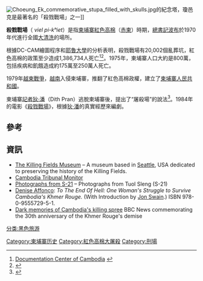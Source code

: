 [[File:Choeung_Ek_commemorative_stupa_filled_with_skulls.jpg|thumb]]的紀念塔，瓊邑克是最著名的「殺戮戰場」之一]]

'''殺戮戰場'''（{{lang-km|វាលពិឃាត}} ''viel pi-kʰiet''）是指[[柬埔寨|柬埔寨]][[紅色高棉|紅色高棉]]（[[赤柬|赤柬]]）時期，[[總書記|總書記]][[波布|波布]]於1970年代進行全國[[红色高棉大屠杀|大清洗]]的場所。

根據DC-CAM繪圖程序和[[耶魯大學|耶魯大學]]的分析表明，殺戮戰場有20,002個亂葬坑，紅色高棉的政策至少造成1,386,734人死亡<ref>[http://www.dccam.org/Projects/Maps/Mapping.htm Documentation Center of Cambodia] {{webarchive|url=https://web.archive.org/web/20110728110739/http://www.dccam.org/Projects/Maps/Mapping.htm |date=2011-07-28 }}</ref><ref>{{Cite web |url=http://www.yale.edu/cgp/ |title=Yale Cambodian Genocide Program |accessdate=2013-07-11 |archive-date=2016-05-21 |archive-url=https://web.archive.org/web/20160521173241/http://www.yale.edu/cgp/ |dead-url=no }}</ref>。1975年，柬埔寨人口大約是800萬，包括疾病和飢餓造成約175萬至250萬人死亡。

1979年[[越柬戰爭|越柬戰爭]]，[[越南|越南]]入侵柬埔寨，推翻了紅色高棉政權，建立了[[柬埔寨人民共和國|柬埔寨人民共和國]]。

柬埔寨[[記者|記者]][[狄·潘|狄·潘]]（Dith Pran）逃脫柬埔寨後，提出了“屠殺場”的說法<ref>{{cite news | url=http://news.bbc.co.uk/2/hi/asia-pacific/7321560.stm | work=BBC News | title='Killing Fields' journalist dies | date=March 30, 2008 | accessdate=May 25, 2010 | archive-date=2019-04-14 | archive-url=https://web.archive.org/web/20190414134128/http://news.bbc.co.uk/2/hi/asia-pacific/7321560.stm | dead-url=no }}</ref>。1984年的電影《[[殺戮戰場|殺戮戰場]]》，根據[[狄·潘|狄·潘]]的真實經歷來編劇。

==參考==
{{Reflist|2}}

==資訊==
*[http://www.killingfieldsmuseum.com/ The Killing Fields Museum] {{Wayback|url=http://www.killingfieldsmuseum.com/ |date=20201112020155 }} – A museum based in [[Seattle|Seattle]], USA dedicated to preserving the history of the Killing Fields.
*[http://www.cambodiatribunal.org/ Cambodia Tribunal Monitor] {{Wayback|url=http://www.cambodiatribunal.org/ |date=20110430041411 }}
*[http://www.tuolsleng.com/ Photographs from S-21] {{Wayback|url=http://www.tuolsleng.com/ |date=20201114110454 }} – Photographs from Tuol Sleng (S-21)
*[[Denise_Affonço|Denise Affonço]]: ''To The End Of Hell: One Woman's Struggle to Survive Cambodia's Khmer Rouge.'' (With Introduction by [[Jon_Swain|Jon Swain]].)  ISBN 978-0-9555729-5-1.
* [http://news.bbc.co.uk/2/hi/asia-pacific/7814000.stm Dark memories of Cambodia's killing spree] {{Wayback|url=http://news.bbc.co.uk/2/hi/asia-pacific/7814000.stm |date=20090107092027 }} BBC News commemorating the 30th anniversary of the Khmer Rouge's demise

{{Coord|11|29|04|N|104|54|07|E|display=title|region:KH-12_type:landmark_source:dewiki}}
{{红色高棉大屠杀}}
{{群體滅絕主題}}
[[Category:柬埔寨历史|Category:柬埔寨历史]]
[[Category:紅色高棉大屠殺|Category:紅色高棉大屠殺]]
[[Category:刑場|Category:刑場]]
[[分类:黑色旅游|分类:黑色旅游]]